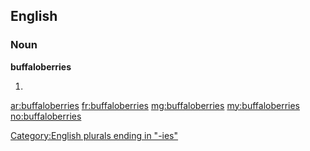 ==English==

===Noun===
'''buffaloberries'''

# {{plural of|buffaloberry}}

[[Category:English plurals ending in "-ies"]]

[[ar:buffaloberries]]
[[fr:buffaloberries]]
[[mg:buffaloberries]]
[[my:buffaloberries]]
[[no:buffaloberries]]